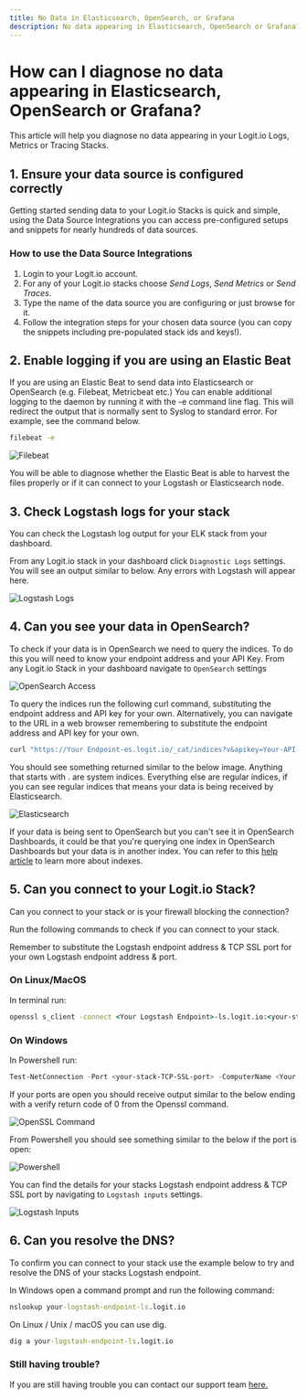 ```yaml
---
title: No Data in Elasticsearch, OpenSearch, or Grafana
description: No data appearing in Elasticsearch, OpenSearch or Grafana? Learn how to troubleshoot common issues when sending data to Logit.io Stacks
---
```


# How can I diagnose no data appearing in Elasticsearch, OpenSearch or Grafana?

This article will help you diagnose no data appearing in your Logit.io Logs, Metrics or Tracing Stacks.

## 1. Ensure your data source is configured correctly 

Getting started sending data to your Logit.io Stacks is quick and simple, 
using the Data Source Integrations you can access pre-configured setups 
and snippets for nearly hundreds of data sources.

### How to use the Data Source Integrations

1. Login to your Logit.io account.
2. For any of your Logit.io stacks choose _Send Logs_, _Send Metrics_ or _Send Traces_.
3. Type the name of the data source you are configuring or just browse for it.
4. Follow the integration steps for your chosen data source (you can copy the snippets including pre-populated stack ids and keys!).

## 2. Enable logging if you are using an Elastic Beat

If you are using an Elastic Beat to send data into Elasticsearch or 
OpenSearch (e.g. Filebeat, Metricbeat etc.)  You can enable additional 
logging to the daemon by running it with the -e command line flag. This 
will redirect the output that is normally sent to Syslog to standard error. 
For example, see the command below.

```cmd copy
filebeat -e
```

![Filebeat](@/images/help/log-management/troubleshooting/filebeat.png)

You will be able to diagnose whether the Elastic Beat is able to harvest the 
files properly or if it can connect to your Logstash or Elasticsearch node.

## 3. Check Logstash logs for your stack

You can check the Logstash log output for your ELK stack from your dashboard.

From any Logit.io stack in your dashboard click `Diagnostic Logs` settings. 
You will see an output similar to below. Any errors with Logstash will appear here.

![Logstash Logs](@/images/help/log-management/troubleshooting/logstash-logs.png)

## 4. Can you see your data in OpenSearch?

To check if your data is in OpenSearch we need to query the indices. To do 
this you will need to know your endpoint address and your API Key. 
From any Logit.io Stack in your dashboard navigate to `OpenSearch` settings

![OpenSearch Access](@/images/help/log-management/troubleshooting/elasticsearch-access.png)

To query the indices run the following curl command, substituting the endpoint 
address and API key for your own. Alternatively, you can navigate to the URL 
in a web browser remembering to substitute the endpoint address and API key for your own.

```cmd copy
curl "https://Your Endpoint-es.logit.io/_cat/indices?v&apikey=Your-API-Key"
```

You should see something returned similar to the below image. Anything that 
starts with . are system indices. Everything else are regular indices, if you 
can see regular indices that means your data is being received by Elasticsearch.

![Elasticsearch](@/images/help/log-management/troubleshooting/elasticsearch.png)

If your data is being sent to OpenSearch but you can't see it in OpenSearch Dashboards, 
it could be that you're querying one index in OpenSearch Dashboards but your data is 
in another index. You can refer to 
this [help article](/log-management/opensearch/index-management/index-patterns) to 
learn more about indexes.

## 5. Can you connect to your Logit.io Stack?
Can you connect to your stack or is your firewall blocking the connection?

Run the following commands to check if you can connect to your stack. 

<Callout type="info">
  Remember to substitute the Logstash endpoint address & 
  TCP SSL port for your own Logstash endpoint address & port.
</Callout>

### On Linux/MacOS

In terminal run:

```cmd copy
openssl s_client -connect <Your Logstash Endpoint>-ls.logit.io:<your-stack-TCP-SSL-port>
```

### On Windows

In Powershell run:

```powershell copy
Test-NetConnection -Port <your-stack-TCP-SSL-port> -ComputerName <Your Logstash Endpoint>-ls.logit.io -InformationLevel Detailed
```

If your ports are open you should receive output similar to the 
below ending with a verify return code of 0 from the Openssl command.

![OpenSSL Command](@/images/help/log-management/troubleshooting/openssl-command.png)

From Powershell you should see something similar to the below if the port is open:

![Powershell](@/images/help/log-management/troubleshooting/powershell.png)

You can find the details for your stacks Logstash endpoint address 
& TCP SSL port by navigating to `Logstash inputs` settings.

![Logstash Inputs](@/images/help/log-management/troubleshooting/logstash-inputs.png)

## 6. Can you resolve the DNS? 

To confirm you can connect to your stack use the example below to 
try and resolve the DNS of your stacks Logstash endpoint.

In Windows open a command prompt and run the following command:

```cmd copy
nslookup your-logstash-endpoint-ls.logit.io
```

On Linux / Unix / macOS you can use dig.

```cmd copy
dig a your-logstash-endpoint-ls.logit.io
```

### Still having trouble?

If you are still having trouble you can contact our support team [here.](https://logit.io/about-us/contact-us/)